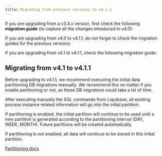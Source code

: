 ```yaml
---
title: Migrating from previous versions to v4.1.1
---
```


If you are upgrading from a v3.4.x version, first check the following **migration guide** (to capture all the changes introduced in v4.0):

<Card title="Migrating from v3.4.x to v4.0" href="../v4.0.0-april-2024/migrating-from-v3.4.x/" icon="link">
</Card>

If you are upgrading from v4.0 to v4.1.1, do not forget to check the migration guides for the previous versions:


<Card title ="Migrating from v4.0 to v4.1" href ="../v4.1.0-may-2024/migrating-from-v3.4.x-to-v4.1" icon ="link">
</Card>

If you are upgrading from v4.1 to v4.1.1, check the following migration guide:

## Migrating from v4.1 to v4.1.1

<Warning>
Before upgrading to v4.1.1, we recommend executing the initial data partitioning DB migrations manually. We recommend this no matter if you enable partitioning or not, as these DB migrations could take a lot of time.

After executing manually the SQL commands from Liquibase, all existing process instance related information will go into the initial partition.
</Warning>

<Info>
If partitioning is enabled, the initial partition will continue to be used until a new partition is generated according to the partitioning interval (DAY, WEEK, MONTH). Future partitions will be created automatically.

If partitioning is not enabled, all data will continue to be stored in this initial partition.
</Info>

[Partitioning docs](../../4.1.x/setup-guides/flowx-engine-setup-guide/process-instance-data-archiving)